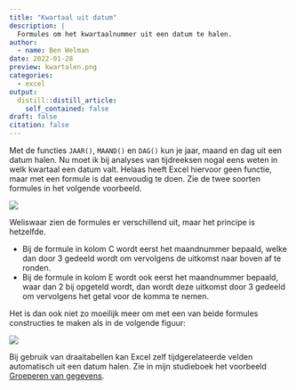 ```yaml
---
title: "Kwartaal uit datum"
description: |
  Formules om het kwartaalnummer uit een datum te halen.
author:
  - name: Ben Welman
date: 2022-01-28
preview: kwartalen.png
categories:
  - excel
output:
  distill::distill_article:
    self_contained: false
draft: false
citation: false
---
```


Met de functies `JAAR()`, `MAAND()` en `DAG()` kun je jaar, maand en dag uit een datum halen. Nu moet ik bij analyses van tijdreeksen nogal eens weten in welk kwartaal een datum valt. Helaas heeft Excel hiervoor geen functie, maar met een formule is dat eenvoudig te doen. Zie de twee soorten formules in het volgende voorbeeld.

![](kwartaalformules.png)

Weliswaar zien de formules er verschillend uit, maar het principe is hetzelfde.

  + Bij de formule in kolom C wordt eerst het maandnummer bepaald, welke dan door 3 gedeeld wordt om vervolgens de uitkomst naar boven af te ronden.
  + Bij de formule in kolom E wordt ook eerst het maandnummer bepaald, waar dan 2 bij opgeteld wordt, dan wordt deze uitkomst door 3 gedeeld om vervolgens het getal voor de komma te nemen.

Het is dan ook niet zo moeilijk meer om met een van beide formules constructies te maken als in de volgende figuur:

![](jaar-kwartaal.png)

Bij gebruik van draaitabellen kan Excel zelf tijdgerelateerde velden automatisch uit een datum halen. Zie in mijn studieboek het voorbeeld [Groeperen van gegevens](https://leerexcel.netlify.app/pivots.html#pivots-grouping-data).
